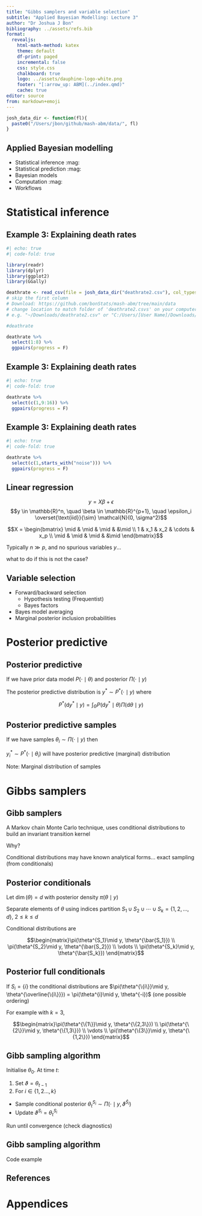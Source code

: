 ```yaml
---
title: "Gibbs samplers and variable selection"
subtitle: "Applied Bayesian Modelling: Lecture 3"
author: "Dr Joshua J Bon"
bibliography: ../assets/refs.bib
format:
  revealjs:
    html-math-method: katex
    theme: default
    df-print: paged
    incremental: false 
    css: style.css
    chalkboard: true
    logo: ../assets/dauphine-logo-white.png
    footer: "[:arrow_up: ABM](../index.qmd)"
    cache: true
editor: source
from: markdown+emoji
---
```


```r

josh_data_dir <- function(fl){
  paste0("/Users/jbon/github/mash-abm/data/", fl)
}

```

## Applied Bayesian modelling

-   Statistical inference :mag:
-   Statistical prediction :mag:
-   Bayesian models
-   Computation :mag:
-   Workflows

# Statistical inference

## Example 3: Explaining death rates


```r
#| echo: true
#| code-fold: true

library(readr)
library(dplyr)
library(ggplot2)
library(GGally)

deathrate <- read_csv(file = josh_data_dir("deathrate2.csv"), col_types = cols(col_skip(), col_guess()))
# skip the first column
# Download: https://github.com/bonStats/mash-abm/tree/main/data
# change location to match folder of 'deathrate2.csvs' on your computer
# e.g. "~/Downloads/deathrate2.csv" or "C:/Users/[User Name]/Downloads/deathrate2.csv"

#deathrate 

deathrate %>% 
  select(1:8) %>%
  ggpairs(progress = F)

```

## Example 3: Explaining death rates


```r
#| echo: true
#| code-fold: true

deathrate %>% 
  select(c(1,9:16)) %>%
  ggpairs(progress = F)

```

## Example 3: Explaining death rates


```r
#| echo: true
#| code-fold: true

deathrate %>% 
  select(c(1,starts_with("noise"))) %>%
  ggpairs(progress = F)

```

## Linear regression

$$y = X \beta + \epsilon$$
$$y \in \mathbb{R}^n, \quad \beta \in \mathbb{R}^{p+1}, \quad \epsilon_i \overset{\text{iid}}{\sim} \mathcal{N}(0, \sigma^2)$$

$$X = \begin{bmatrix}
  \mid  & \mid & \mid & &\mid \\
  1  & x_1 & x_2 & \cdots & x_p \\
  \mid  & \mid & \mid & &\mid
  \end{bmatrix}$$

Typically $n \gg p$, and no spurious variables $y$... 

what to do if this is not the case?

## Variable selection

- Forward/backward selection
  - Hypothesis testing (Frequentist)
  - Bayes factors
- Bayes model averaging
- Marginal posterior inclusion probabilities

# Posterior predictive

## Posterior predictive

If we have prior data model $P(\cdot\mid\theta)$ and posterior $\Pi(\cdot\mid y)$

The posterior predictive distribution is $y^\ast \sim P^\ast(\cdot\mid y)$ where

$$P^\ast (\mathrm{d}y^\ast \mid y) = \int_{\Theta}P(\mathrm{d}y^\ast\mid\theta) \Pi( \mathrm{d}\theta \mid y)$$

## Posterior predictive samples

If we have samples $\theta_i \sim \Pi( \cdot \mid y)$ then

$y^\ast_i \sim P^\ast(\cdot\mid \theta_i)$ will have posterior predictive (marginal) distribution

Note: Marginal distribution of samples


# Gibbs samplers

## Gibb samplers

A Markov chain Monte Carlo technique, uses conditional distributions to build an invariant transition kernel

Why?

Conditional distributions may have known analytical forms... exact sampling (from conditionals)

## Posterior conditionals

Let $\dim (\theta) = d$ with posterior density $\pi(\theta \mid y)$

Separate elements of $\theta$ using indices partition $S_1 \cup S_2 \cup \cdots \cup S_k = \{1,2,\ldots,d\}$, $2 \leq k \leq d$ 

Conditional distributions are

$$\begin{matrix}\pi(\theta^{S_1}\mid y, \theta^{\bar{S_1}}) \\ \pi(\theta^{S_2}\mid y, \theta^{\bar{S_2}}) \\ \vdots \\ \pi(\theta^{S_k}\mid y, \theta^{\bar{S_k}})   \end{matrix}$$

## Posterior full conditionals

If $S_i=\{i\}$ the conditional distributions are $\pi(\theta^{\{i\}}\mid y, \theta^{\overline{\{i\}}}) = \pi(\theta^{i}\mid y, \theta^{-i})$ (one possible ordering)

For example with $k=3$,

$$\begin{matrix}\pi(\theta^{\{1\}}\mid y, \theta^{\{2,3\}}) \\ \pi(\theta^{\{2\}}\mid y, \theta^{\{1,3\}}) \\ \vdots \\ \pi(\theta^{\{3\}}\mid y, \theta^{\{1,2\}})   \end{matrix}$$

## Gibb sampling algorithm

Initialise $\theta_0$. At time $t$:


1. Set $\vartheta = \theta_{t-1}$ 
2. For $i \in \{1,2\ldots,k\}$
  - Sample conditional posterior $\theta_t^{S_i} \sim \Pi(\cdot\mid y, \vartheta^{\bar{S}_i})$
  - Update $\vartheta^{S_i} = \theta_t^{S_i}$
  
Run until convergence (check diagnostics)


## Gibb sampling algorithm

Code example


## References

::: {#refs}
:::

# Appendices




